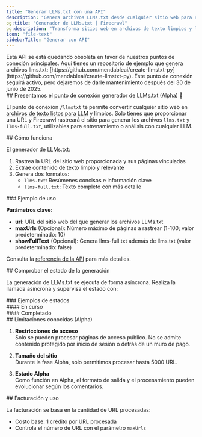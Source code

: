 ```yaml
---
title: "Generar LLMs.txt con una API"
description: "Genera archivos LLMs.txt desde cualquier sitio web para entrenamiento y análisis de LLM"
og:title: "Generador de LLMs.txt | Firecrawl"
og:description: "Transforma sitios web en archivos de texto limpios y listos para LLM"
icon: "file-text"
sidebarTitle: "Generar con API"
---
```



<Warning>
  Esta API se está quedando obsoleta en favor de nuestros puntos de conexión principales. Aquí tienes un repositorio de ejemplo que genera archivos llms.txt: [https://github.com/mendableai/create-llmstxt-py](https://github.com/mendableai/create-llmstxt-py). Este punto de conexión seguirá activo, pero dejaremos de darle mantenimiento después del 30 de junio de 2025.
</Warning>

<div id="introducing-llmstxt-generator-endpoint-alpha">
  ## Presentamos el punto de conexión generador de LLMs.txt (Alpha) 📃
</div>

El punto de conexión `/llmstxt` te permite convertir cualquier sitio web en [archivos de texto listos para LLM](https://www.firecrawl.dev/blog/How-to-Create-an-llms-txt-File-for-Any-Website) y limpios. Solo tienes que proporcionar una URL y Firecrawl rastreará el sitio para generar los archivos `llms.txt` y `llms-full.txt`, utilizables para entrenamiento o análisis con cualquier LLM.

<div id="how-it-works">
  ## Cómo funciona
</div>

El generador de LLMs.txt:

1. Rastrea la URL del sitio web proporcionada y sus páginas vinculadas
2. Extrae contenido de texto limpio y relevante
3. Genera dos formatos:
   * `llms.txt`: Resúmenes concisos e información clave
   * `llms-full.txt`: Texto completo con más detalle

<div id="example-usage">
  ### Ejemplo de uso
</div>

<CodeGroup>
  <GenerateLLMsTxtPython />

  <GenerateLLMsTxtNode />

  <GenerateLLMsTxtCURL />
</CodeGroup>

**Parámetros clave:**

* **url**: URL del sitio web del que generar los archivos LLMs.txt
* **maxUrls** (Opcional): Número máximo de páginas a rastrear (1-100; valor predeterminado: 10)
* **showFullText** (Opcional): Genera llms-full.txt además de llms.txt (valor predeterminado: false)

Consulta la [referencia de la API](/es/api-reference/endpoint/llmstxt) para más detalles.

<div id="checking-generation-status">
  ## Comprobar el estado de la generación
</div>

La generación de LLMs.txt se ejecuta de forma asíncrona. Realiza la llamada asíncrona y supervisa el estado con:

<CodeGroup>
  <CheckStatusPython />

  <CheckStatusNode />

  <CheckStatusCURL />
</CodeGroup>

<div id="status-examples">
  ### Ejemplos de estados
</div>

<div id="in-progress">
  #### En curso
</div>

<StatusPending />

<div id="completed">
  #### Completado
</div>

<StatusCompleted />

<div id="known-limitations-alpha">
  ## Limitaciones conocidas (Alpha)
</div>

1. **Restricciones de acceso**\
   Solo se pueden procesar páginas de acceso público. No se admite contenido protegido por inicio de sesión o detrás de un muro de pago.

2. **Tamaño del sitio**\
   Durante la fase Alpha, solo permitimos procesar hasta 5000 URL.

3. **Estado Alpha**\
   Como función en Alpha, el formato de salida y el procesamiento pueden evolucionar según los comentarios.

<div id="billing-and-usage">
  ## Facturación y uso
</div>

La facturación se basa en la cantidad de URL procesadas:

* Costo base: 1 crédito por URL procesada
* Controla el número de URL con el parámetro `maxUrls`